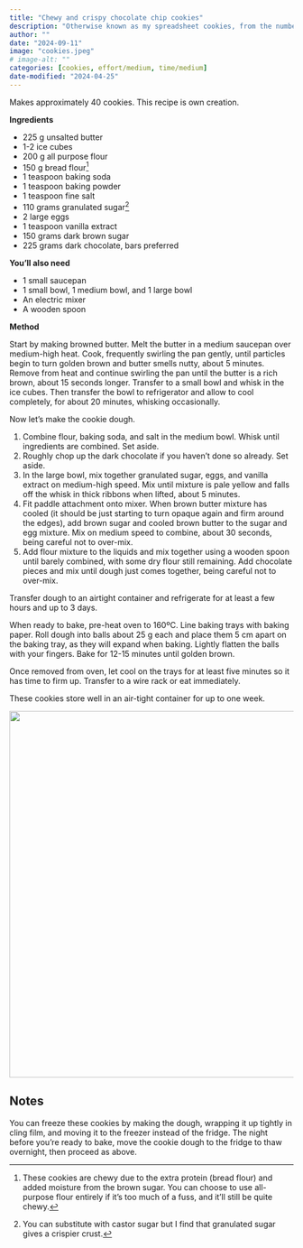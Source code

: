 ```yaml
---
title: "Chewy and crispy chocolate chip cookies"
description: "Otherwise known as my spreadsheet cookies, from the number of iterations it took to get to my ideal cookie: chewy on the inside and crispy on the outside."
author: ""
date: "2024-09-11"
image: "cookies.jpeg"
# image-alt: ""
categories: [cookies, effort/medium, time/medium]
date-modified: "2024-04-25"
---
```


Makes approximately 40 cookies. This recipe is own creation.

**Ingredients**

-   225 g unsalted butter
-   1-2 ice cubes
-   200 g all purpose flour
-   150 g bread flour[^1]
-   1 teaspoon baking soda
-   1 teaspoon baking powder
-   1 teaspoon fine salt
-   110 grams granulated sugar[^2]
-   2 large eggs
-   1 teaspoon vanilla extract
-   150 grams dark brown sugar
-   225 grams dark chocolate, bars preferred

[^1]: These cookies are chewy due to the extra protein (bread flour) and added moisture from the brown sugar. You can choose to use all-purpose flour entirely if it’s too much of a fuss, and it’ll still be quite chewy.

[^2]: You can substitute with castor sugar but I find that granulated sugar gives a crispier crust.

**You’ll also need**

-   1 small saucepan
-   1 small bowl, 1 medium bowl, and 1 large bowl
-   An electric mixer
-   A wooden spoon

**Method**

Start by making browned butter. Melt the butter in a medium saucepan over medium-high heat. Cook, frequently swirling the pan gently, until particles begin to turn golden brown and butter smells nutty, about 5 minutes. Remove from heat and continue swirling the pan until the butter is a rich brown, about 15 seconds longer. Transfer to a small bowl and whisk in the ice cubes. Then transfer the bowl to refrigerator and allow to cool completely, for about 20 minutes, whisking occasionally.

Now let's make the cookie dough.

1.  Combine flour, baking soda, and salt in the medium bowl. Whisk until ingredients are combined. Set aside.
2.  Roughly chop up the dark chocolate if you haven’t done so already. Set aside.
3.  In the large bowl, mix together granulated sugar, eggs, and vanilla extract on medium-high speed. Mix until mixture is pale yellow and falls off the whisk in thick ribbons when lifted, about 5 minutes.
4.  Fit paddle attachment onto mixer. When brown butter mixture has cooled (it should be just starting to turn opaque again and firm around the edges), add brown sugar and cooled brown butter to the sugar and egg mixture. Mix on medium speed to combine, about 30 seconds, being careful not to over-mix.
5.  Add flour mixture to the liquids and mix together using a wooden spoon until barely combined, with some dry flour still remaining. Add chocolate pieces and mix until dough just comes together, being careful not to over-mix.

Transfer dough to an airtight container and refrigerate for at least a few hours and up to 3 days.

When ready to bake, pre-heat oven to 160ºC. Line baking trays with baking paper. Roll dough into balls about 25 g each and place them 5 cm apart on the baking tray, as they will expand when baking. Lightly flatten the balls with your fingers. Bake for 12-15 minutes until golden brown.

Once removed from oven, let cool on the trays for at least five minutes so it has time to firm up. Transfer to a wire rack or eat immediately.

These cookies store well in an air-tight container for up to one week.

![](cookies.jpeg){fig-align="center" width="650"}

## Notes

You can freeze these cookies by making the dough, wrapping it up tightly in cling film, and moving it to the freezer instead of the fridge. The night before you're ready to bake, move the cookie dough to the fridge to thaw overnight, then proceed as above.
